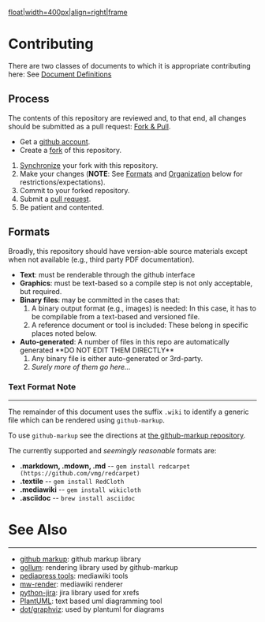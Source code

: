 [[arch-repo-diagrams-workflow.png|float|width=400px|align=right|frame]]
= Contributing =
There are two classes of documents to which it is appropriate contributing here:  See [[Home#document_definitions|Document Definitions]]

== '''Process''' ==
The contents of this repository are reviewed and, to that end, all changes should be submitted as a pull request: [https://help.github.com/articles/fork-a-repo Fork & Pull].

* Get a [https://github.com/signup/free github account].
* Create a [https://help.github.com/articles/fork-a-repo fork] of this repository.
# [https://help.github.com/articles/syncing-a-fork Synchronize] your fork with this repository.
# Make your changes  ('''NOTE''': See [[#formats|Formats]] and [[#organization|Organization]] below for restrictions/expectations).
# Commit to your forked repository.
# Submit a [https://help.github.com/articles/creating-a-pull-request pull request].
# Be patient and contented.

== '''Formats''' == 
Broadly, this repository should have version-able source materials except when not available (e.g., third party PDF documentation).

* '''Text''':  must be renderable through the github interface 
* '''Graphics''':  must be text-based so a compile step is not only acceptable, but required.  
* '''Binary files''': may be committed in the cases that:
*# A binary output format (e.g., images) is needed:  In this case, it has to be compilable from a text-based and versioned file.
*# A reference document or tool is included:  These belong in specific places noted below.
* '''Auto-generated''':  A number of files in this repo are automatically generated **DO NOT EDIT THEM DIRECTLY**
*# Any binary file is either auto-generated or 3rd-party.
*# ''Surely more of them go here...''

=== '''Text Format Note''' ===
----
The remainder of this document uses the suffix <code>.wiki</code> to identify a generic file which can be rendered using <code>github-markup</code>.  

To use <code>github-markup</code> see the directions at [[https://github.com/github/markup|the github-markup repository]].

The currently supported and ''seemingly reasonable'' formats are:
* '''.markdown, .mdown, .md''' -- <code>gem install redcarpet (https://github.com/vmg/redcarpet)</code>
* '''.textile''' -- <code>gem install RedCloth</code>
* '''.mediawiki''' -- <code>gem install wikicloth</code>
* '''.asciidoc''' -- <code>brew install asciidoc</code>

= See Also =
----
* [https://github.com/github/markup github markup]: github markup library
* [https://github.com/github/gollum gollum]: rendering library used by github-markup
* [https://github.com/pediapress pediapress tools]: mediawiki tools
* [http://mwlib.readthedocs.org/en/latest/installation.html mw-render]: mediawiki renderer
* [https://bitbucket.org/bspeakmon_atlassian/jira-python.git python-jira]: jira library used for xrefs
* [http://plantuml.sourceforge.net/ PlantUML]: text based uml diagramming tool
* [http://www.graphviz.org/ dot/graphviz]: used by plantuml for diagrams
